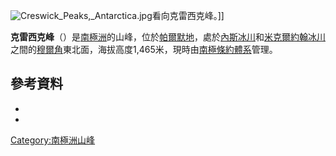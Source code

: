 [[Image:Creswick_Peaks,_Antarctica.jpg|thumb]]看向克雷西克峰。]]

{{Coord|70|28|S|67|43|W|source:GNIS|display=title}}

'''克雷西克峰'''（{{lang-en|Creswick Peaks}}）是[[南極洲|南極洲]]的山峰，位於[[帕爾默地|帕爾默地]]，處於[[內斯冰川|內斯冰川]]和[[米克爾約翰冰川|米克爾約翰冰川]]之間的[[穆爾角_(帕爾默地)|穆爾角]]東北面，海拔高度1,465米，現時由[[南極條約體系|南極條約體系]]管理。

==參考資料==
*{{cite gnis | type = antarid | id = 3307| name = Creswick Peaks | accessdate = 2011-12-04}}
*{{usgs-gazetteer|id=3307}}

{{Antarctica-geo-stub}}
[[Category:南極洲山峰|Category:南極洲山峰]]
